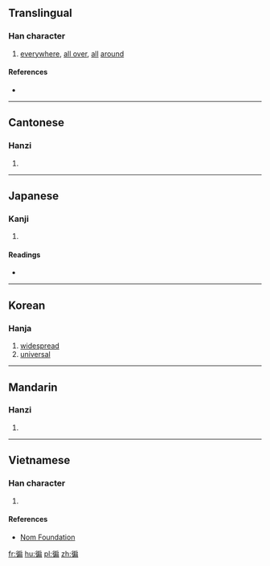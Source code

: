 {{also|遍}}
==Translingual==

===Han character===
{{Han char|rn=60|rad=彳|as=09|sn=12|four=|canj=HOHSB,HOISB|ids=⿰彳扁}}

# [[everywhere]], [[all over]], [[all]] [[around]]

====References====
* {{Han ref|kx=0369.130|dkj=10174|dj=0695.050|hdz=20836.090|uh=5FA7|ud=24487}}

----

==Cantonese==

===Hanzi===
{{yue-hanzi|jyut=[[pin3]]|y=pin3}}

# {{defn|lang=yue|sort=彳09}}

----

==Japanese==

===Kanji===
{{ja-kanji|grade=|rs=彳09}}

# {{defn|lang=ja|sort=彳09}}

====Readings====
* {{ja-readings|on=[[へん]] (hen), [[べん]] (ben)|kun=[[あまねし]] (amaneshi), [[あまねく]] (amaneku)}}

----

==Korean==

===Hanja===
{{ko-hanja|hangeul=편|eumhun=|rv=pyeon|mr=p'yŏn|y=phyen}}

# [[widespread]]
# [[universal]]

----

==Mandarin==

===Hanzi===
{{cmn-hanzi|pin=[[biàn]] ([[bian4]])|wg=pien<sup>4</sup>}}

# {{defn|lang=cmn|sort=彳09}}

----

==Vietnamese==

===Han character===
{{vi-readings|rs=彳09|hanviet=biến}}

# {{defn|lang=vi|sort=彳09}}

====References====
* [http://nomfoundation.org/common/nom_details.php?codepoint=5fa7 Nom Foundation]

[[fr:徧]]
[[hu:徧]]
[[pl:徧]]
[[zh:徧]]
